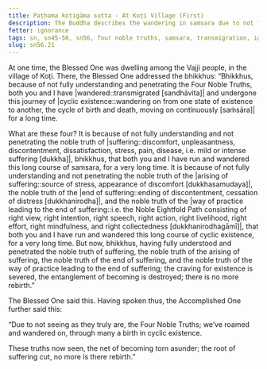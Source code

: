 ```yaml
---
title: Paṭhama koṭigāma sutta - At Koṭi Village (First)
description: The Buddha describes the wandering in samsara due to not fully understanding and penetrating the Four Noble Truths.
fetter: ignorance
tags: sn, sn45-56, sn56, four noble truths, samsara, transmigration, ignorance
slug: sn56.21
---
```


At one time, the Blessed One was dwelling among the Vajji people, in the village of Koṭi. There, the Blessed One addressed the bhikkhus: “Bhikkhus, because of not fully understanding and penetrating the Four Noble Truths, both you and I have |wandered::transmigrated [sandhāvita]| and undergone this journey of |cyclic existence::wandering on from one state of existence to another, the cycle of birth and death, moving on continuously [saṁsāra]| for a long time.

What are these four? It is because of not fully understanding and not penetrating the noble truth of |suffering::discomfort, unpleasantness, discontentment, dissatisfaction, stress, pain, disease, i.e. mild or intense suffering [dukkha]|, bhikkhus, that both you and I have run and wandered this long course of samsara, for a very long time. It is because of not fully understanding and not penetrating the noble truth of the |arising of suffering::source of stress, appearance of discomfort [dukkhasamudaya]|, the noble truth of the |end of suffering::ending of discontentment, cessation of distress [dukkhanirodha]|, and the noble truth of the |way of practice leading to the end of suffering::i.e. the Noble Eightfold Path consisting of right view, right intention, right speech, right action, right livelihood, right effort, right mindfulness, and right collectedness [dukkhanirodhagāmī]|, that both you and I have run and wandered this long course of cyclic existence, for a very long time. But now, bhikkhus, having fully understood and penetrated the noble truth of suffering, the noble truth of the arising of suffering, the noble truth of the end of suffering, and the noble truth of the way of practice leading to the end of suffering; the craving for existence is severed, the entanglement of becoming is destroyed; there is no more rebirth.”

The Blessed One said this. Having spoken thus, the Accomplished One further said this:

“Due to not seeing as they truly are,
the Four Noble Truths;
we’ve roamed and wandered on,
through many a birth in cyclic existence.

These truths now seen,
the net of becoming torn asunder;
the root of suffering cut,
no more is there rebirth.”